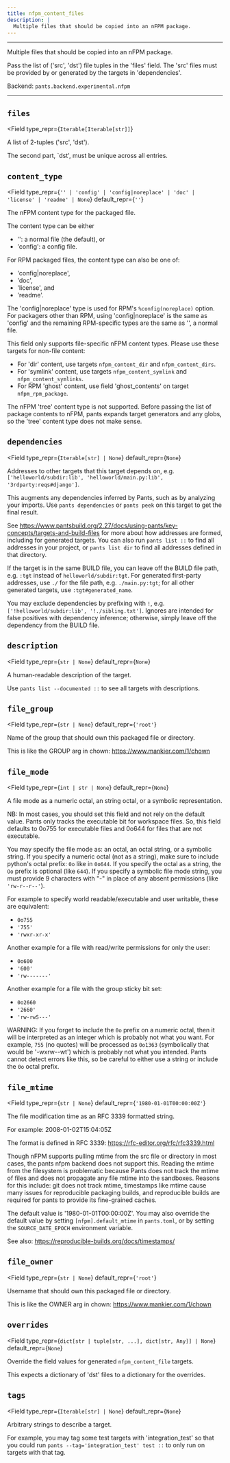 ```yaml
---
title: nfpm_content_files
description: |
  Multiple files that should be copied into an nFPM package.
---
```



---

Multiple files that should be copied into an nFPM package.

Pass the list of (&#x27;src&#x27;, &#x27;dst&#x27;) file tuples in the &#x27;files&#x27; field. The &#x27;src&#x27; files must be provided by or generated by the targets in &#x27;dependencies&#x27;.

Backend: <span className="color--primary">`pants.backend.experimental.nfpm`</span>

---

<span className={styles.options}>

## `files`

<Field
    type_repr={`Iterable[Iterable[str]]`}
>

A list of 2-tuples (&#x27;src&#x27;, &#x27;dst&#x27;).

The second part, `dst&#x27;, must be unique across all entries.

</Field>

## `content_type`

<Field
    type_repr={`'' | 'config' | 'config|noreplace' | 'doc' | 'license' | 'readme' | None`}
    default_repr={`''`}
>

The nFPM content type for the packaged file.

The content type can be either

- &#x27;&#x27;: a normal file (the default), or
- &#x27;config&#x27;: a config file.

For RPM packaged files, the content type can also be one of:

- &#x27;config|noreplace&#x27;,
- &#x27;doc&#x27;,
- &#x27;license&#x27;, and
- &#x27;readme&#x27;.

The &#x27;config|noreplace&#x27; type is used for RPM&#x27;s `%config(noreplace)` option. For packagers other than RPM, using &#x27;config|noreplace&#x27; is the same as &#x27;config&#x27; and the remaining RPM-specific types are the same as &#x27;&#x27;, a normal file.

This field only supports file-specific nFPM content types. Please use these targets for non-file content:

- For &#x27;dir&#x27; content, use targets `nfpm_content_dir` and `nfpm_content_dirs`.
- For &#x27;symlink&#x27; content, use targets `nfpm_content_symlink` and `nfpm_content_symlinks`.
- For RPM &#x27;ghost&#x27; content, use field &#x27;ghost_contents&#x27; on target `nfpm_rpm_package`.

The nFPM &#x27;tree&#x27; content type is not supported. Before passing the list of package contents to nFPM, pants expands target generators and any globs, so the &#x27;tree&#x27; content type does not make sense.

</Field>

## `dependencies`

<Field
    type_repr={`Iterable[str] | None`}
    default_repr={`None`}
>

Addresses to other targets that this target depends on, e.g. `['helloworld/subdir:lib', 'helloworld/main.py:lib', '3rdparty:reqs#django']`.

This augments any dependencies inferred by Pants, such as by analyzing your imports. Use `pants dependencies` or `pants peek` on this target to get the final result.

See https://www.pantsbuild.org/2.27/docs/using-pants/key-concepts/targets-and-build-files for more about how addresses are formed, including for generated targets. You can also run `pants list ::` to find all addresses in your project, or `pants list dir` to find all addresses defined in that directory.

If the target is in the same BUILD file, you can leave off the BUILD file path, e.g. `:tgt` instead of `helloworld/subdir:tgt`. For generated first-party addresses, use `./` for the file path, e.g. `./main.py:tgt`; for all other generated targets, use `:tgt#generated_name`.

You may exclude dependencies by prefixing with `!`, e.g. `['!helloworld/subdir:lib', '!./sibling.txt']`. Ignores are intended for false positives with dependency inference; otherwise, simply leave off the dependency from the BUILD file.

</Field>

## `description`

<Field
    type_repr={`str | None`}
    default_repr={`None`}
>

A human-readable description of the target.

Use `pants list --documented ::` to see all targets with descriptions.

</Field>

## `file_group`

<Field
    type_repr={`str | None`}
    default_repr={`'root'`}
>

Name of the group that should own this packaged file or directory.

This is like the GROUP arg in chown: https://www.mankier.com/1/chown

</Field>

## `file_mode`

<Field
    type_repr={`int | str | None`}
    default_repr={`None`}
>

A file mode as a numeric octal, an string octal, or a symbolic representation.

NB: In most cases, you should set this field and not rely on the default value. Pants only tracks the executable bit for workspace files. So, this field defaults to 0o755 for executable files and 0o644 for files that are not executable.

You may specify the file mode as: an octal, an octal string, or a symbolic string. If you specify a numeric octal (not as a string), make sure to include python&#x27;s octal prefix: `0o` like in `0o644`. If you specify the octal as a string, the `Oo` prefix is optional (like `644`). If you specify a symbolic file mode string, you must provide 9 characters with &#x22;-&#x22; in place of any absent permissions (like `'rw-r--r--'`).

For example to specify world readable/executable and user writable, these are equivalent:

- `0o755`
- `'755'`
- `'rwxr-xr-x'`

Another example for a file with read/write permissions for only the user:

- `0o600`
- `'600'`
- `'rw-------'`

Another example for a file with the group sticky bit set:

- `0o2660`
- `'2660'`
- `'rw-rwS---'`

WARNING: If you forget to include the `0o` prefix on a numeric octal, then it will be interpreted as an integer which is probably not what you want. For example, `755` (no quotes) will be processed as `0o1363` (symbolically that would be &#x27;-wxrw--wt&#x27;) which is probably not what you intended. Pants cannot detect errors like this, so be careful to either use a string or include the `0o` octal prefix.

</Field>

## `file_mtime`

<Field
    type_repr={`str | None`}
    default_repr={`'1980-01-01T00:00:00Z'`}
>

The file modification time as an RFC 3339 formatted string.

For example: 2008-01-02T15:04:05Z

The format is defined in RFC 3339: https://rfc-editor.org/rfc/rfc3339.html

Though nFPM supports pulling mtime from the src file or directory in most cases, the pants nfpm backend does not support this. Reading the mtime from the filesystem is problematic because Pants does not track the mtime of files and does not propagate any file mtime into the sandboxes. Reasons for this include: git does not track mtime, timestamps like mtime cause many issues for reproducible packaging builds, and reproducible builds are required for pants to provide its fine-grained caches.

The default value is &#x27;1980-01-01T00:00:00Z&#x27;. You may also override the default value by setting `[nfpm].default_mtime` in `pants.toml`, or by setting the `SOURCE_DATE_EPOCH` environment variable.

See also: https://reproducible-builds.org/docs/timestamps/

</Field>

## `file_owner`

<Field
    type_repr={`str | None`}
    default_repr={`'root'`}
>

Username that should own this packaged file or directory.

This is like the OWNER arg in chown: https://www.mankier.com/1/chown

</Field>

## `overrides`

<Field
    type_repr={`dict[str | tuple[str, ...], dict[str, Any]] | None`}
    default_repr={`None`}
>

Override the field values for generated `nfpm_content_file` targets.

This expects a dictionary of &#x27;dst&#x27; files to a dictionary for the overrides.

</Field>

## `tags`

<Field
    type_repr={`Iterable[str] | None`}
    default_repr={`None`}
>

Arbitrary strings to describe a target.

For example, you may tag some test targets with &#x27;integration_test&#x27; so that you could run `pants --tag='integration_test' test ::` to only run on targets with that tag.

</Field>

</span>
